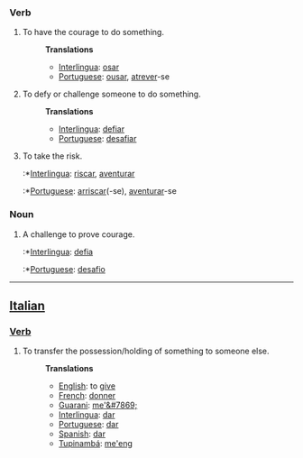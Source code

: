 ===Verb===
#To have the courage to do something.
#:'''Translations'''
#:*[[Interlingua]]: [[osar]]
#:*[[Portuguese]]: [[ousar]], [[atrever]]-se
#To defy or challenge someone to do something.
#:'''Translations'''
#:*[[Interlingua]]: [[defiar]]
#:*[[Portuguese]]: [[desafiar]]
#To take the risk.
#:*[[Interlingua]]: [[riscar]], [[aventurar]]
#:*[[Portuguese]]: [[arriscar]](-se), [[aventurar]]-se
===Noun===
#A challenge to prove courage.
#:*[[Interlingua]]: [[defia]]
#:*[[Portuguese]]: [[desafio]]
----
==[[Italian]]==
===[[Verb]]===
#To transfer the possession/holding of something to someone else.
#:'''Translations'''
#:*[[English]]: to [[give]]
#:*[[French]]: [[donner]]
#:*[[Guarani]]: [[me'&#7869;]]
#:*[[Interlingua]]: [[dar]]
#:*[[Portuguese]]: [[dar]]
#:*[[Spanish]]: [[dar]]
#:*[[Tupinambá]]: [[me'eng]]